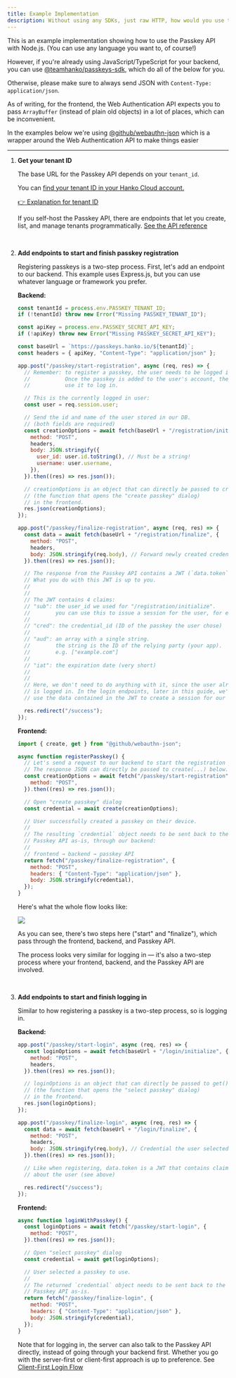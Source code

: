 ```yaml
---
title: Example Implementation
description: Without using any SDKs, just raw HTTP, how would you use the Passkey API?
---
```


This is an example implementation showing how to use the Passkey API with Node.js. (You can use any language you want to, of course!)

However, if you're already using JavaScript/TypeScript for your backend, you can use [\@teamhanko/passkeys-sdk](https://www.npmjs.com/package/@teamhanko/passkeys-sdk), which do all of the below for you.

Otherwise, please make sure to always send JSON with `Content-Type: application/json`.

As of writing, for the frontend, the Web Authentication API expects you to pass `ArrayBuffer` (instead of plain old objects) in a lot of places, which can be inconvenient.

In the examples below we're using [@github/webauthn-json](https://github.com/github/webauthn-json#githubwebauthn-json) which is a wrapper around the Web Authentication API to make things easier

---

1. **Get your tenant ID**

   The base URL for the Passkey API depends on your `tenant_id`.

   You can [find your tenant ID in your Hanko Cloud account.](https://cloud.hanko.io/organizations)

   [👉 Explanation for tenant ID](/passkey-api/faq#tenant-id-and-multitenancy)

   If you self-host the Passkey API, there are endpoints that let you create, list, and manage tenants programmatically. [See the API reference](https://github.com/teamhanko/passkey-server/tree/main/spec)

   &nbsp;

2. **Add endpoints to start and finish passkey registration**

   Registering passkeys is a two-step process. First, let's add an endpoint to our backend. This example uses Express.js, but you can use whatever language or framework you prefer.

   **Backend:**

   ```jsx
   const tenantId = process.env.PASSKEY_TENANT_ID;
   if (!tenantId) throw new Error("Missing PASSKEY_TENANT_ID");

   const apiKey = process.env.PASSKEY_SECRET_API_KEY;
   if (!apiKey) throw new Error("Missing PASSKEY_SECRET_API_KEY");

   const baseUrl = `https://passkeys.hanko.io/${tenantId}`;
   const headers = { apiKey, "Content-Type": "application/json" };

   app.post("/passkey/start-registration", async (req, res) => {
     // Remember: to register a passkey, the user needs to be logged in first.
     //           Once the passkey is added to the user's account, they can
     //           use it to log in.

     // This is the currently logged in user:
     const user = req.session.user;

     // Send the id and name of the user stored in our DB.
     // (both fields are required)
     const creationOptions = await fetch(baseUrl + "/registration/initialize", {
       method: "POST",
       headers,
       body: JSON.stringify({
         user_id: user.id.toString(), // Must be a string!
         username: user.username,
       }),
     }).then((res) => res.json());

     // creationOptions is an object that can directly be passed to create()
     // (the function that opens the "create passkey" dialog)
     // in the frontend.
     res.json(creationOptions);
   });

   app.post("/passkey/finalize-registration", async (req, res) => {
     const data = await fetch(baseUrl + "/registration/finalize", {
       method: "POST",
       headers,
       body: JSON.stringify(req.body), // Forward newly created credential
     }).then((res) => res.json());

     // The response from the Passkey API contains a JWT (`data.token`).
     // What you do with this JWT is up to you.
     //
     //
     // The JWT contains 4 claims:
     // "sub": the user_id we used for "/registration/initialize".
     //        you can use this to issue a session for the user, for example
     //
     // "cred": the credential_id (ID of the passkey the user chose)
     //
     // "aud": an array with a single string.
     //        the string is the ID of the relying party (your app).
     //        e.g. ["example.com"]
     //
     // "iat": the expiration date (very short)
     //
     //
     // Here, we don't need to do anything with it, since the user already
     // is logged in. In the login endpoints, later in this guide, we'll
     // use the data contained in the JWT to create a session for our user.

     res.redirect("/success");
   });
   ```

   **Frontend:**

   ```jsx
   import { create, get } from "@github/webauthn-json";

   async function registerPasskey() {
     // Let's send a request to our backend to start the registration process.
     // The response JSON can directly be passed to create(...) below.
     const creationOptions = await fetch("/passkey/start-registration", {
       method: "POST",
     }).then((res) => res.json());

     // Open "create passkey" dialog
     const credential = await create(creationOptions);

     // User successfully created a passkey on their device.
     //
     // The resulting `credential` object needs to be sent back to the
     // Passkey API as-is, through our backend:
     //
     // frontend → backend → passkey API
     return fetch("/passkey/finalize-registration", {
       method: "POST",
       headers: { "Content-Type": "application/json" },
       body: JSON.stringify(credential),
     });
   }
   ```

   Here's what the whole flow looks like:

   <Frame>
     <img src="/images/passkey-api/register-flow.png" />
   </Frame>

   As you can see, there's two steps here ("start" and "finalize"), which pass through the frontend, backend, and Passkey API.

   The process looks very similar for logging in &mdash; it's also a two-step process where your frontend, backend, and the Passkey API are involved.

   &nbsp;

3. **Add endpoints to start and finish logging in**

   Similar to how registering a passkey is a two-step process, so is logging in.

   **Backend:**

   ```jsx
   app.post("/passkey/start-login", async (req, res) => {
     const loginOptions = await fetch(baseUrl + "/login/initialize", {
       method: "POST",
       headers,
     }).then((res) => res.json());

     // loginOptions is an object that can directly be passed to get()
     // (the function that opens the "select passkey" dialog)
     // in the frontend.
     res.json(loginOptions);
   });

   app.post("/passkey/finalize-login", async (req, res) => {
     const data = await fetch(baseUrl + "/login/finalize", {
       method: "POST",
       headers,
       body: JSON.stringify(req.body), // Credential the user selected
     }).then((res) => res.json());

     // Like when registering, data.token is a JWT that contains claims
     // about the user (see above)

     res.redirect("/success");
   });
   ```

   **Frontend:**

   ```jsx
   async function loginWithPasskey() {
     const loginOptions = await fetch("/passkey/start-login", {
       method: "POST",
     }).then((res) => res.json());

     // Open "select passkey" dialog
     const credential = await get(loginOptions);

     // User selected a passkey to use.
     //
     // The returned `credential` object needs to be sent back to the
     // Passkey API as-is.
     return fetch("/passkey/finalize-login", {
       method: "POST",
       headers: { "Content-Type": "application/json" },
       body: JSON.stringify(credential),
     });
   }
   ```

   Note that for logging in, the server can also talk to the Passkey API directly, instead of going through your backend first. Whether you go with the server-first or client-first approach is up to preference. See [Client-First Login Flow](/passkey-api/client-first-login-flow)
